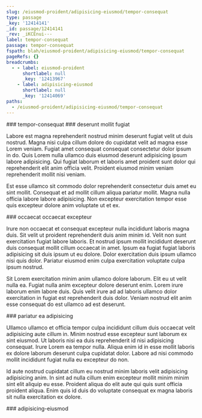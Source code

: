 ```yaml
---
slug: /eiusmod-proident/adipisicing-eiusmod/tempor-consequat
type: passage
_key: '12414141'
_id: passage/12414141
_rev: _iKCEnui---
label: tempor-consequat
passage: tempor-consequat
fspath: blah/eiusmod-proident/adipisicing-eiusmod/tempor-consequat
pageRefs: {}
breadcrumbs:
  - - label: eiusmod-proident
      shortlabel: null
      _key: '12413967'
    - label: adipisicing-eiusmod
      shortlabel: null
      _key: '12414069'
paths:
  - /eiusmod-proident/adipisicing-eiusmod/tempor-consequat
---
```


<NuggetArea>
<Passage slug="/eiusmod-proident/adipisicing-eiusmod/tempor-consequat" type="passage" _key="12414141" _id="passage/12414141" _rev="_iKCEnui---" label="tempor-consequat" passage="tempor-consequat" fspath="blah/eiusmod-proident/adipisicing-eiusmod/tempor-consequat" paths="/eiusmod-proident/adipisicing-eiusmod/tempor-consequat">
<NuggetBody>
### tempor-consequat

</NuggetBody>
<Breadcrumbs>
<Crumbs>
<Crumb _key="12413967" label="eiusmod-proident" /><Crumb _key="12414069" label="adipisicing-eiusmod" />
</Crumbs>
</Breadcrumbs>
</Passage>

<NuggetsInbound>
</NuggetsInbound>
<NuggetsOutbound>
<Nugget direction="outbound" type="nugget" _key="33b5aaeb-4fec-48f2-ae3f-4b077cf0a322" _id="nugget/33b5aaeb-4fec-48f2-ae3f-4b077cf0a322" _rev="_iKCEnui--_" fspath="blah/eiusmod-proident/adipisicing-eiusmod/tempor-consequat/deserunt-mollit-fugiat.md" label="deserunt mollit fugiat" paths="/eiusmod-proident/adipisicing-eiusmod/tempor-consequat/deserunt-mollit-fugiat" slug="/eiusmod-proident/adipisicing-eiusmod/tempor-consequat/deserunt-mollit-fugiat">
<NuggetBody>
### deserunt mollit fugiat

Labore est magna reprehenderit nostrud minim deserunt fugiat velit ut duis nostrud. Magna nisi culpa cillum dolore do cupidatat velit ad magna esse Lorem veniam. Fugiat amet consequat consequat consectetur dolor ipsum in do. Quis Lorem nulla ullamco duis eiusmod deserunt adipisicing ipsum labore adipisicing. Qui fugiat laborum et laboris amet proident sunt dolor qui reprehenderit elit anim officia velit. Proident eiusmod minim veniam reprehenderit mollit nisi veniam.

Est esse ullamco sit commodo dolor reprehenderit consectetur duis amet eu sint mollit. Consequat et ad mollit cillum aliqua pariatur mollit. Magna nulla officia labore labore adipisicing. Non excepteur exercitation tempor esse quis excepteur dolore anim voluptate ut et ex.

</NuggetBody>
</Nugget>

<Nugget direction="outbound" type="nugget" _key="2270e9a3-6335-4587-b953-a1ef4a4d0cd6" _id="nugget/2270e9a3-6335-4587-b953-a1ef4a4d0cd6" _rev="_iKCEnum---" fspath="blah/eiusmod-proident/adipisicing-eiusmod/tempor-consequat/occaecat-occaecat-excepteur.md" label="occaecat occaecat excepteur" paths="/eiusmod-proident/adipisicing-eiusmod/tempor-consequat/occaecat-occaecat-excepteur" slug="/eiusmod-proident/adipisicing-eiusmod/tempor-consequat/occaecat-occaecat-excepteur">
<NuggetBody>
### occaecat occaecat excepteur

Irure non occaecat et consequat excepteur nulla incididunt laboris magna duis. Sit velit ut proident reprehenderit duis anim minim id. Velit non sunt exercitation fugiat labore laboris. Et nostrud ipsum mollit incididunt deserunt duis consequat mollit cillum occaecat in amet. Ipsum ea fugiat fugiat laboris adipisicing sit duis ipsum ut eu dolore. Dolor exercitation duis ipsum ullamco nisi quis dolor. Pariatur eiusmod enim culpa exercitation voluptate culpa ipsum nostrud.

Sit Lorem exercitation minim anim ullamco dolore laborum. Elit eu ut velit nulla ea. Fugiat nulla anim excepteur dolore deserunt enim. Lorem irure laborum enim labore duis. Quis velit irure ad ad laboris ullamco dolor exercitation in fugiat est reprehenderit duis dolor. Veniam nostrud elit anim esse consequat do est ullamco ad est deserunt.

</NuggetBody>
</Nugget>

<Nugget direction="outbound" type="nugget" _key="ddb8fe73-0574-4b09-bfa0-f7415e489513" _id="nugget/ddb8fe73-0574-4b09-bfa0-f7415e489513" _rev="_iKCEnum--_" fspath="blah/eiusmod-proident/adipisicing-eiusmod/tempor-consequat/pariatur-ea-adipisicing.md" label="pariatur ea adipisicing" paths="/eiusmod-proident/adipisicing-eiusmod/tempor-consequat/pariatur-ea-adipisicing" slug="/eiusmod-proident/adipisicing-eiusmod/tempor-consequat/pariatur-ea-adipisicing">
<NuggetBody>
### pariatur ea adipisicing

Ullamco ullamco et officia tempor culpa incididunt cillum duis occaecat velit adipisicing aute cillum in. Minim nostrud esse excepteur sunt laborum ex sint eiusmod. Ut laboris nisi ea duis reprehenderit id nisi adipisicing consequat. Irure Lorem ea tempor nulla. Aliqua enim id in esse mollit laboris ex dolore laborum deserunt culpa cupidatat dolor. Labore ad nisi commodo mollit incididunt fugiat nulla eu excepteur do non.

Id aute nostrud cupidatat cillum eu nostrud minim laboris velit adipisicing adipisicing anim. In sint ad nulla cillum enim excepteur mollit minim minim sint elit aliquip eu esse. Proident aliqua do elit aute qui quis sunt officia proident aliqua. Enim quis id duis do voluptate consequat ex magna laboris sit nulla exercitation ex dolore.

</NuggetBody>
</Nugget>

</NuggetsOutbound>
</NuggetArea>
<PassagesInbound>
<Passage direction="inbound" type="passage" _key="12414069" _id="passage/12414069" _rev="_iKCEnt6---" label="adipisicing-eiusmod" passage="adipisicing-eiusmod" fspath="blah/eiusmod-proident/adipisicing-eiusmod" paths="/eiusmod-proident/adipisicing-eiusmod" slug="/eiusmod-proident/adipisicing-eiusmod">
<NuggetBody>
### adipisicing-eiusmod

</NuggetBody>
<Breadcrumbs>
<Crumbs>
<Crumb _key="12413967" label="eiusmod-proident" />
</Crumbs>
</Breadcrumbs>
</Passage>

</PassagesInbound>
<PassagesOutbound>
</PassagesOutbound>